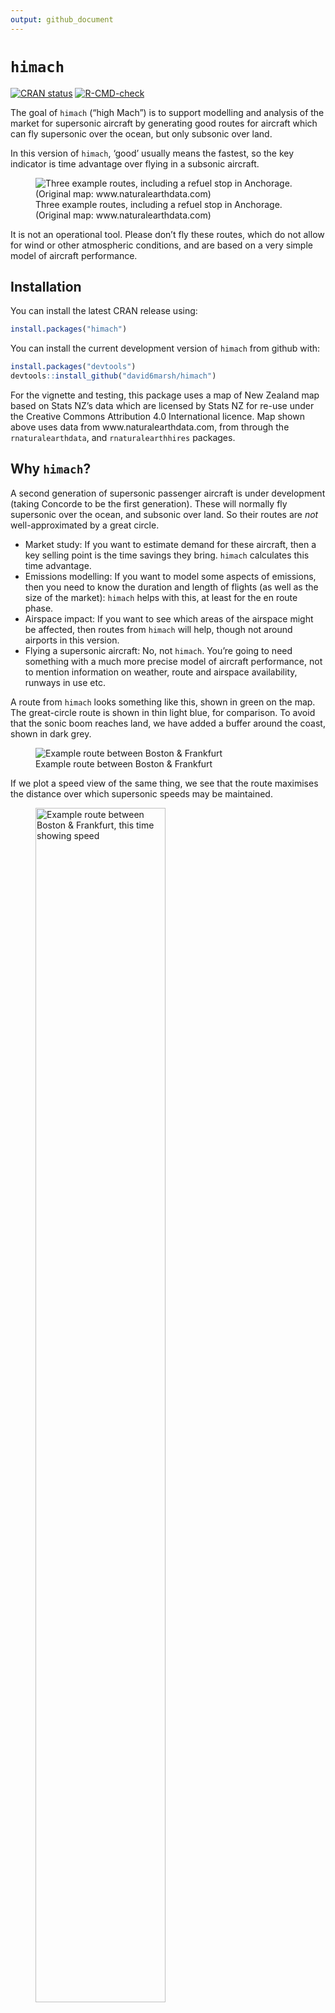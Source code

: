 ```yaml
---
output: github_document
---
```


<!-- README.md is generated from README.Rmd. Please edit that file -->

# `himach`

<!-- badges: start -->
[![CRAN status](https://www.r-pkg.org/badges/version/himach)](https://CRAN.R-project.org/package=himach)
[![R-CMD-check](https://github.com/david6marsh/himach/workflows/R-CMD-check/badge.svg)](https://github.com/david6marsh/himach/actions)
<!-- badges: end -->

The goal of `himach` ("high Mach") is to support modelling and analysis of the market for supersonic aircraft by generating good routes for aircraft which can fly supersonic over the ocean, but only subsonic over land. 

In this version of `himach`, 'good' usually means the fastest, so the key indicator is time advantage over flying in a subsonic aircraft. 

![Three example routes, including a refuel stop in Anchorage. (Original map: www.naturalearthdata.com)](vignettes/three_routes.png)

It is not an operational tool. Please don't fly these routes, which do not allow for wind or other atmospheric conditions, and are based on a very simple model of aircraft performance.

## Installation

You can install the latest CRAN release using:

```r
install.packages("himach")
```

You can install the current development version of `himach` from github with:

``` r
install.packages("devtools")
devtools::install_github("david6marsh/himach")
```

For the vignette and testing, this package uses a map of New Zealand map based on Stats NZ's data which are licensed by Stats NZ for re-use under the Creative Commons Attribution 4.0 International licence. Map shown above uses data from www.naturalearthdata.com, from through the `rnaturalearthdata`, and `rnaturalearthhires` packages. 

## Why `himach`?

A second generation of supersonic passenger aircraft is under development (taking Concorde to be the first generation). These will normally fly supersonic over the ocean, and subsonic over land. So their routes are _not_ well-approximated by a great circle.

* Market study: If you want to estimate demand for these aircraft, then a key selling point is the time savings they bring. `himach` calculates this time advantage.
* Emissions modelling: If you want to model some aspects of emissions, then you need to know the duration and length of flights (as well as the size of the market): `himach` helps with this, at least for the en route phase.
* Airspace impact: If you want to see which areas of the airspace might be affected, then routes from `himach` will help, though not around airports in this version.
* Flying a supersonic aircraft: No, not `himach`. You're going to need something with a much more precise model of aircraft performance, not to mention information on weather, route and airspace availability, runways in use etc.

A route from `himach` looks something like this, shown in green on the map. The great-circle route is shown in thin light blue, for comparison. To avoid that the sonic boom reaches land, we have added a buffer around the coast, shown in dark grey.

![Example route between Boston & Frankfurt](vignettes/EDDF_KBOS_time.png)

If we plot a speed view of the same thing, we see that the route maximises the distance over which supersonic speeds may be maintained. 

![Example route between Boston & Frankfurt, this time showing speed](vignettes/EDDF_KBOS_speed.png){width=70%}

Compared to some of the larger subsonic passenger jets, the second generation supersonics are expected to have relatively short range. So finding efficient re-fuelling points is an essential part of the modelling process. This map shows some examples (the results depend on which airports you make available as possible re-fuelling points).

![Example routes, with refuelling points](vignettes/refuel_examples_pacific.png){width=80%}

Other useful features of `himach` include:

* one-stop calculation of hundreds of routes, with functions then to plot and summarise;
* summary indicators such as average speed and circuity, to help filter out routes where the aircraft is not likely to have an advantage;
* time advantage is calculated by default against a Mach0.84 subsonic aircraft, but subsonic aircraft can be routed to provide alternative comparisons;
* option to close off airspace where overflights are not allowed or not advised;
* map plotting using four quick-view coordinate reference systems (Atlantic, Pacific and 2 polar views), and ability to use other 'CRS' if required;
* plotting of route-range envelopes, to help understand routing options (why didn't it stay over the ocean here? why didn't it refuel there?);
* looking at density of flights, when you factor in a forecast where the frequency of flights varies by route and by year (see the advanced vignette).

![Example polar view](vignettes/polar_examples.png)

## Getting Started

The routes shown here are specific to the input data: it used a test aircraft and open source geographic data. See the vignettes for a worked example of how to get your own data into `himach`.

You need maps and airport data, both available from other R packages, as the vignette shows. This package provides a short list of aircraft for illustration purposes only, the aircraft data were taken from Wikipedia and most-likely out of date. Add your own aircraft performance data: the vignette shows how.

